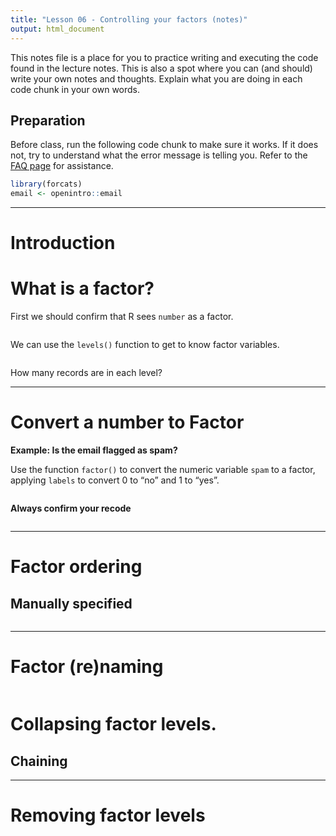 ```yaml
---
title: "Lesson 06 - Controlling your factors (notes)"
output: html_document
---
```


This notes file is a place for you to practice writing and executing the code found in the lecture notes. This is also a spot where you can (and should) write your own notes and thoughts. Explain what you are doing in each code chunk in your own words. 


## Preparation
Before class, run the following code chunk to make sure it works. 
If it does not, try to understand what the error message is telling you. Refer to the [FAQ page](https://norcalbiostat.github.io/MATH130/faq.html) for assistance. 

```r
library(forcats)
email <- openintro::email
```

----

# Introduction



# What is a factor?

First we should confirm that R sees `number` as a factor. 
```r

```

We can use the `levels()` function to get to know factor variables. 

```r

```

How many records are in each level?

----

# Convert a number to Factor

**Example: Is the email flagged as spam?**

Use the function `factor()` to convert the numeric variable `spam` to a factor, applying `labels` to convert 0 to "no" and 1 to "yes". 

```r

```

**Always confirm your recode** 

```r

```

----

# Factor ordering


## Manually specified 

```r

```


-----

# Factor (re)naming


```r

```


# Collapsing factor levels. 


## Chaining 


----

# Removing factor levels

